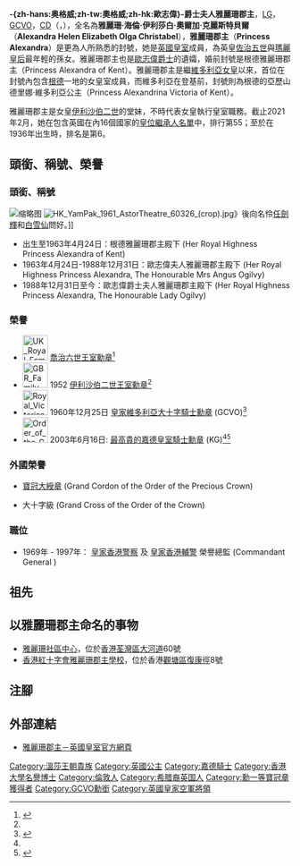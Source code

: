{{request translation}}
{{noteTA
|G1 = Country
|G2 = PP
|G3 = UK Places
|G4 = PoliticiansUK
|T=zh:雅麗珊郡主 (歐志偉爵士夫人);zh-hans:雅丽珊郡主 (奥格威爵士夫人);zh-hant:雅麗珊郡主 (歐志偉爵士夫人);zh-tw:雅麗珊郡主 (奧格威爵士夫人);zh-hk:雅麗珊郡主 (歐志偉爵士夫人);zh-mo:雅麗珊郡主 (歐志偉爵士夫人);
|G2=PoliticiansUK
|3=zh:王后;zh-hans:王后;zh-hant:王后;zh-tw:王后;zh-hk:皇后;zh-mo:皇后;
|4=zh:王朝;zh-hans:王朝;zh-hant:王朝;zh-tw:王朝;zh-hk:皇朝;zh-mo:皇朝;
|5=zh:王位;zh-hans:王位;zh-hant:王位;zh-tw:王位;zh-hk:皇位;zh-mo:皇位;
|6=zh:王儲;zh-hans:王储;zh-hant:王儲;zh-tw:王儲;zh-hk:皇儲;zh-mo:皇儲;
|7=zh:英王;zh-hans:英王;zh-hant:英王;zh-tw:英王;zh-hk:英皇;zh-mo:英皇;
|8=zh:女王;zh-hans:女王;zh-hant:女王;zh-tw:女王;zh-hk:女皇;zh-mo:女皇;
|9=zh:王族;zh-hans:王族;zh-hant:王族;zh-tw:王族;zh-hk:皇族;zh-mo:皇族;
|10=zh:皇家;zh-hans:王家;zh-hant:皇家;zh-tw:皇家;zh-hk:皇家;zh-mo:皇家;
|11=zh:溫莎城堡;zh-hans:温莎城堡;zh-hant:溫莎城堡;zh-tw:溫莎城堡;zh-hk:溫莎堡;zh-mo:溫莎堡;
|12=zh:父王;zh-hans:父王;zh-hant:父王;zh-tw:父王;zh-hk:父皇;zh-mo:父皇;
|13=zh:戴安娜;zh-hans:戴安娜;zh-hant:黛安娜;zh-tw:黛安娜;zh-hk:戴安娜;zh-mo:戴安娜;
|14=zh:查理斯;zh-hans:查尔斯;zh-hant:查爾斯;zh-tw:查爾斯;zh-hk:查理斯;zh-mo:查理斯;
|15=zh:凱特;zh-hans:凯特;zh-hant:凱特;zh-tw:凱特;zh-hk:凱特;zh-mo:凱特;
|16=zh:米德爾頓;zh-hans:米德尔顿;zh-hant:密道頓;zh-tw:密道頓;zh-hk:米德爾頓;zh-mo:米德爾頓;
|17=zh:伊利沙伯; zh-hans:伊丽莎白; zh-hant:伊麗莎白; zh-tw:伊麗莎白; zh-hk:伊利沙伯;
|18=zh:根德;zh-hans:肯特;zh-hant:肯特;zh-tw:肯特;zh-hk:根德;zh-mo:根德;
|19=zh:歐志偉;zh-hans:安格斯·奥格威;zh-hant:安格斯·奧格威;zh-tw:安格斯·奧格威;zh-hk:歐志偉;zh-mo:歐志偉;
|20=zh:佐治;zh-hans:乔治;zh-hk:佐治;zh-sg:乔治;zh-tw:喬治;zh-cn:乔治
}}
{{Infobox royalty
| name = 雅麗珊郡主殿下
| title = -{zh:歐志偉;zh-hans:奥格威;zh-hk:歐志偉;zh-tw:奧格威;}-爵士夫人閣下
| image = HRH The Princess Alexandra 04 25 10.png
| image_size = 250px
| caption = <small>2010年雅麗珊郡主</small>
| spouse = {{marriage|[[歐志偉|歐志偉爵士]]|1963}}
| issue = [[詹姆斯·奧格威|詹姆斯·奧格威]]<br />馬里納·奧格威
| full name = 雅麗珊·海倫·伊利沙伯·奧爾加·克麗斯特貝爾<br>Alexandra Helen Elizabeth Olga Christabel<ref name="sur">作為英國皇室成員，雅麗珊郡主本身並沒有[[姓氏|姓氏]]，但在有需要的情況下，會取「[[溫莎皇朝|溫莎]]」作姓氏。</ref>
| house = [[溫莎皇朝|溫莎皇朝]]
| father = [[喬治王子_(肯特公爵)|根德公爵喬治王子]]
| mother = [[馬里納郡主_(根德公爵夫人)|希臘及丹麥馬里納郡主]]
| birth_date = {{Birth date and age|1936|12|25|df=yes}}
| birth_place = {{UK}}[[倫敦|倫敦]][[貝爾格雷夫廣場|貝爾格雷夫廣場]]
}}
{{British Royal Family}}
'''-{zh-hans:奥格威;zh-tw:奧格威;zh-hk:歐志偉}-爵士夫人雅麗珊郡主'''，[[嘉德勋章|LG]]，[[皇家維多利亞勳章|GCVO]]，[[加拿大三軍勳章|CD]]（{{lang-en|'''Princess Alexandra, Lady Ogilvy'''}}，{{bd|1936年|12月25日|||caltx=Alexandra, Princess, Lady Ogilvy}}），全名為'''雅麗珊·海倫·伊利莎白·奧爾加·克麗斯特貝爾'''（'''Alexandra Helen Elizabeth Olga Christabel'''），'''雅麗珊郡主'''（'''Princess Alexandra'''）是更為人所熟悉的封號，她是[[英國|英國]][[英國皇室|皇室]]成員，為英皇[[乔治五世|佐治五世]]與[[特克的玛丽|瑪麗皇后]]最年輕的孫女。雅麗珊郡主也是[[歐志偉|歐志偉爵士]]的遺孀，婚前封號是根德雅麗珊郡主（Princess Alexandra of Kent）。雅麗珊郡主是繼[[维多利亚_(英国女王)|維多利亞女皇]]以來，首位在封號內包含[[肯特郡|根德]]一地的女皇室成員，而維多利亞在登基前，封號則為根德的亞歷山德里娜·維多利亞公主（Princess Alexandrina Victoria of Kent）。

雅麗珊郡主是女皇[[伊丽莎白二世|伊利沙伯二世]]的堂妹，不時代表女皇執行皇室職務。截止2021年2月，她在包含英國在內16個國家的[[英国王位继承|皇位繼承人名單]]中，排行第55；至於在1936年出生時，排名是第6。

==頭銜、稱號、榮譽==
===頭銜、稱號===
[[File:Prinses_Alexandra_(1961).jpg|缩略图]]
[[File:HK_YamPak_1961_AstorTheatre_60326_(crop).jpg|right]]》後向名伶[[任劍輝|任劍輝]]和[[白雪仙|白雪仙]]問好。]]
*出生至1963年4月24日：根德雅麗珊郡主殿下 (Her Royal Highness Princess Alexandra of Kent)
* 1963年4月24日-1988年12月31日：歐志偉夫人雅麗珊郡主殿下 (Her Royal Highness Princess Alexandra, The Honourable Mrs Angus Ogilvy)
* 1988年12月31日至今：歐志偉爵士夫人雅麗珊郡主殿下 (Her Royal Highness Princess Alexandra, The Honourable Lady Ogilvy)
===榮譽===
* [[File:UK_Royal_Family_Order_of_King_George_VI_ribbon.svg|45px]] [[喬治六世王室勳章|喬治六世王室勳章]]<ref name="#1">{{Cite web|title=State Visit Jewels: Chinese State Banquet at Buckingham Palace|url=http://www.thecourtjeweller.com/2015/10/state-visit-jewels-chinese-state.html|accessdate=2020-06-25|last=Jeweller|first=The Court|archive-date=2021-05-21|archive-url=https://web.archive.org/web/20210521071910/https://www.thecourtjeweller.com/2015/10/state-visit-jewels-chinese-state.html|dead-url=no}}</ref>
* [[File:GBR_Family_Order_Elizabeth_II_BAR.png|45px]] 1952 [[伊利沙伯二世王室勳章|伊利沙伯二世王室勳章]]<ref name="#1"/>
* [[File:Royal_Victorian_Order_UK_ribbon.png|45px]] 1960年12月25日 [[皇家維多利亞勳章|皇家維多利亞大十字騎士勳章]] (GCVO)<ref>{{London Gazette|issue=42230|date=27 December 1960|page=8869|nolink=yes}}</ref>
* [[File:Order_of_the_Garter_UK_ribbon.png|45px]] 2003年6月16日: [[嘉德勋章|最高貴的嘉德皇室騎士勳章]] (KG)<ref name="Debretts"/><ref name="Order of the Garter">{{Cite web|title=New members of the Order of the Garter announced|url=https://www.royal.uk/new-members-order-garter-announced|accessdate=2020-06-25|date=2003-04-23|last=connie.fisher|work=The Royal Family|language=en|archive-date=2021-02-24|archive-url=https://web.archive.org/web/20210224235533/https://www.royal.uk/new-members-order-garter-announced|dead-url=no}}</ref>

===外國榮譽===
*{{flag|Japan}} [[寶冠章|寶冠大綬章]] (Grand Cordon of the Order of the Precious Crown)
*{{flag|Netherlands}} {{link-en|王冠勳章|Order of the Crown (Netherlands)}}大十字級 (Grand Cross of the Order of the Crown)

===職位===
* 1969年 - 1997年： [[皇家香港警察|皇家香港警察]] 及 [[皇家香港輔警|皇家香港輔警]] 榮譽總監 (Commandant General )

==祖先==
{{Ahnentafel top|先祖}}<center>
{{ahnentafel-compact5
| style = font-size: 85%; 
|boxstyle_1=background-color: #ddf;
|boxstyle_2=background-color: #fdd;
|boxstyle_3=background-color: #ffc;
|boxstyle_4=background-color: #dfd;
|boxstyle_5=background-color: #9fe;
|1='''奥格威爵士夫人雅丽珊郡主'''
|2='''父：'''[[肯特公爵|肯特公爵]][[乔治王子_(肯特公爵)|乔治王子]]
|3='''母：'''公爵夫人[[马里纳郡主_(肯特公爵夫人)|马里纳郡主]]
|4='''祖父：'''英国国王[[乔治五世|乔治五世]]
|5='''祖母：'''英国-{王后}-[[玛丽王后_(英国)|玛丽]]
|6='''外祖父：'''希腊及丹麦[[尼古拉斯王子_(希腊及丹麦)|尼古拉斯王子]]
|7='''外祖母：'''[[俄国|俄国]]公主[[埃琳娜·弗拉基米洛芙娜|埃琳娜·弗拉基米洛芙娜]]
|8='''曾祖父：'''英国国王[[爱德华七世|爱德华七世]]
|9='''曾祖母：'''英国-{王后}-[[亚历山德拉皇后_(丹麦)|亚历山德拉]]
|10= '''外曾祖父：'''{{le|特克公爵|Duke of Teck}}[[特克公爵法蘭西斯|法蘭西斯]]
|11='''外曾祖母：'''公爵夫人[[玛丽·阿德莱德_(剑桥)|玛丽·阿德莱德公主]]
|12='''外曾祖父：'''[[希腊国王|希腊国王]][[乔治一世_(希腊)|乔治一世]]
|13='''外曾祖母：'''希腊王后[[奥尔加王后_(希腊)|奥尔加]]
|14='''外曾祖父：'''俄国[[弗拉基米尔·亚历山德罗大公_(俄国)|弗拉基米尔·亚历山德罗大公]]
|15='''外曾祖母：'''大公夫人{{le|玛丽女公爵 (梅克伦堡 - 什未林)|Duchess Marie of Mecklenburg-Schwerin|玛丽女公爵}}
|16='''高祖父：'''英国王夫[[艾伯特親王|艾伯特親王]]
|17='''高祖母：'''英国女王[[维多利亚_(英国君主)|维多利亚]]
|18='''外高祖父：'''[[丹麦国王|丹麦国王]][[克里斯蒂安九世|克里斯蒂安九世]]
|19='''外高祖母：'''丹麦王后[[露易丝_(黑森-卡塞尔)|露易丝]]
|20='''外高祖父：'''[[符腾堡|符腾堡]]{{le|亚历山大公爵 (符腾堡)|Duke Alexander of Württemberg|亚历山大公爵}}
|21='''外高祖母：'''[[海恩斯坦|海恩斯坦]]女伯爵{{le|克劳汀·雷戴伊·万克依斯雷德|Countess Claudine Rhédey von Kis-Rhéde|克劳汀·雷戴伊}}
|22='''外高祖父：'''[[剑桥公爵|剑桥公爵]][[阿道弗斯王子_(剑桥公爵)|阿道弗斯]]
|23='''外高祖母：'''公爵夫人{{le|奥古斯塔 (黑塞-卡塞尔)|Princess Augusta of Hesse-Kassel|奥古斯塔}}
|24='''外高祖父：'''丹麦国王克里斯蒂安九世（同上）
|25='''外高祖母：'''丹麦王后露易丝（同上）
|26='''外高祖父：'''俄国皇子[[康斯坦丁·尼古拉耶维奇|康斯坦丁·尼古拉耶维奇大公]]
|27='''外高祖母：'''大公夫人{{le|亚历山德拉郡主 (萨克森-艾登堡)|Princess Alexandra of Saxe-Altenburg|亚历山德拉郡主}}
|28='''外高祖父：'''[[俄国皇帝|俄国皇帝]][[亚历山大二世_(俄国)|亚历山大二世]]
|29='''外高祖母：'''{{le|俄国皇后|List of Russian consorts}}[[玛丽亚·亚历山德罗芙娜_(黑森-莱茵的郡主)|玛丽亚·亚历山德罗芙娜]]
|30='''外高祖父：'''[[梅克伦堡-什未林大公|梅克伦堡-什未林大公]][[弗里德里希·弗朗茨二世_(梅克伦堡-什未林)|弗里德里希·弗朗茨二世]]
|31='''外高祖母：'''大公夫人{{le|奥古斯塔郡主 (罗伊斯-格莱茨)|Princess Augusta Reuss of Köstritz|奥古斯塔郡主}}
}}</center>
{{ahnentafel bottom}}

==以雅麗珊郡主命名的事物==
*[[雅麗珊社區中心|雅麗珊社區中心]]，位於[[香港|香港]][[荃灣區|荃灣區]][[大河道|大河道]]60號
*[[香港紅十字會雅麗珊郡主學校|香港紅十字會雅麗珊郡主學校]]，位於香港[[觀塘區|觀塘區]][[復康徑_(藍田)|復康徑]]8號

== 注腳 ==
{{reflist|1}}

== 外部連結 ==
* {{en}}[http://www.royal.gov.uk/ThecurrentRoyalFamily/PrincessAlexandra/Background.aspx 雅麗珊郡主－英國皇室官方網頁] {{Wayback|url=http://www.royal.gov.uk/ThecurrentRoyalFamily/PrincessAlexandra/Background.aspx |date=20200806031621 }}
{{英国公主}}
{{Authority control}}
{{DEFAULTSORT:Alexandra, Princess, Lady Ogilvy}}
[[Category:溫莎王朝貴族|Category:溫莎王朝貴族]]
[[Category:英國公主|Category:英國公主]]
[[Category:嘉德騎士|Category:嘉德騎士]]
[[Category:香港大學名譽博士|Category:香港大學名譽博士]]
[[Category:倫敦人|Category:倫敦人]]
[[Category:希腊裔英国人|Category:希腊裔英国人]]
[[Category:勳一等寶冠章獲得者|Category:勳一等寶冠章獲得者]]
[[Category:GCVO勳銜|Category:GCVO勳銜]]
[[Category:英國皇家空軍將領|Category:英國皇家空軍將領]]